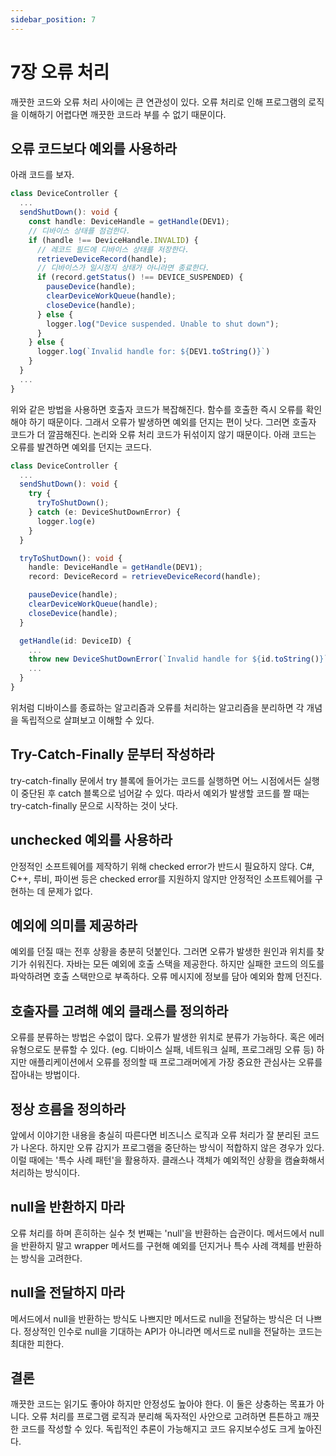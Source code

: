 ```yaml
---
sidebar_position: 7
---
```



# 7장 오류 처리

<Authors bookLeader='positiveko' />

깨끗한 코드와 오류 처리 사이에는 큰 연관성이 있다.
오류 처리로 인해 프로그램의 로직을 이해하기 어렵다면 깨끗한 코드라 부를 수 없기 때문이다.

## 오류 코드보다 예외를 사용하라

아래 코드를 보자.

```typescript
class DeviceController {
  ...
  sendShutDown(): void {
    const handle: DeviceHandle = getHandle(DEV1);
    // 디바이스 상태를 점검한다.
    if (handle !== DeviceHandle.INVALID) {
      // 레코드 필드에 디바이스 상태를 저장한다.
      retrieveDeviceRecord(handle);
      // 디바이스가 일시정지 상태가 아니라면 종료한다.
      if (record.getStatus() !== DEVICE_SUSPENDED) {
        pauseDevice(handle);
        clearDeviceWorkQueue(handle);
        closeDevice(handle);
      } else {
        logger.log("Device suspended. Unable to shut down");
      }
    } else {
      logger.log(`Invalid handle for: ${DEV1.toString()}`)
    }
  }
  ...
}
```

위와 같은 방법을 사용하면 호출자 코드가 복잡해진다. 함수를 호출한 즉시 오류를 확인해야 하기 때문이다.
그래서 오류가 발생하면 예외를 던지는 편이 낫다. 그러면 호출자 코드가 더 깔끔해진다.
논리와 오류 처리 코드가 뒤섞이지 않기 때문이다.
아래 코드는 오류를 발견하면 예외를 던지는 코드다.

```typescript
class DeviceController {
  ...
  sendShutDown(): void {
    try {
      tryToShutDown();
    } catch (e: DeviceShutDownError) {
      logger.log(e)
    }
  }

  tryToShutDown(): void {
    handle: DeviceHandle = getHandle(DEV1);
    record: DeviceRecord = retrieveDeviceRecord(handle);

    pauseDevice(handle);
    clearDeviceWorkQueue(handle);
    closeDevice(handle);
  }

  getHandle(id: DeviceID) {
    ...
    throw new DeviceShutDownError(`Invalid handle for ${id.toString()}`);
    ...
  }
}
```

위처럼 디바이스를 종료하는 알고리즘과 오류를 처리하는 알고리즘을 분리하면 
각 개념을 독립적으로 살펴보고 이해할 수 있다.

## Try-Catch-Finally 문부터 작성하라

try-catch-finally 문에서 try 블록에 들어가는 코드를 실행하면 어느 시점에서든
실행이 중단된 후 catch 블록으로 넘어갈 수 있다.
따라서 예외가 발생할 코드를 짤 때는 try-catch-finally 문으로 시작하는 것이 낫다.

## unchecked 예외를 사용하라

안정적인 소프트웨어를 제작하기 위해 checked error가 반드시 필요하지 않다.
C#, C++, 루비, 파이썬 등은 checked error를 지원하지 않지만
안정적인 소프트웨어를 구현하는 데 문제가 없다.

## 예외에 의미를 제공하라

예외를 던질 때는 전후 상황을 충분히 덧붙인다. 그러면 오류가 발생한 원인과 위치를 찾기가 쉬워진다.
자바는 모든 예외에 호출 스택을 제공한다.
하지만 실패한 코드의 의도를 파악하려면 호출 스택만으로 부족하다.
오류 메시지에 정보를 담아 예외와 함께 던진다.

## 호출자를 고려해 예외 클래스를 정의하라

오류를 분류하는 방법은 수없이 많다. 오류가 발생한 위치로 분류가 가능하다.
혹은 에러 유형으로도 분류할 수 있다. (eg. 디바이스 실패, 네트워크 실페, 프로그래밍 오류 등)
하지만 애플리케이션에서 오류를 정의할 때 프로그래머에게 가장 중요한 관심사는 오류를 잡아내는 방법이다.

## 정상 흐름을 정의하라

앞에서 이야기한 내용을 충실히 따른다면 비즈니스 로직과 오류 처리가 잘 분리된 코드가 나온다.
하지만 오류 감지가 프로그램을 중단하는 방식이 적합하지 않은 경우가 있다.
이럴 때에는 '특수 사례 패턴'을 활용하자. 
클래스나 객체가 예외적인 상황을 캠슐화해서 처리하는 방식이다.

## null을 반환하지 마라

오류 처리를 하며 흔히하는 실수 첫 번째는 'null'을 반환하는 습관이다.
메서드에서 null을 반환하지 말고 wrapper 메서드를 구현해 예외를 던지거나 특수 사례 객체를 반환하는 방식을 고려한다.

## null을 전달하지 마라

메서드에서 null을 반환하는 방식도 나쁘지만 메서드로 null을 전달하는 방식은 더 나쁘다.
정상적인 인수로 null을 기대하는 API가 아니라면 메서드로 null을 전달하는 코드는 최대한 피한다.

## 결론

깨끗한 코드는 읽기도 좋아야 하지만 안정성도 높아야 한다.
이 둘은 상충하는 목표가 아니다.
오류 처리를 프로그램 로직과 분리해 독자적인 사안으로 고려하면 튼튼하고 깨끗한 코드를 작성할 수 있다.
독립적인 추론이 가능해지고 코드 유지보수성도 크게 높아진다.
